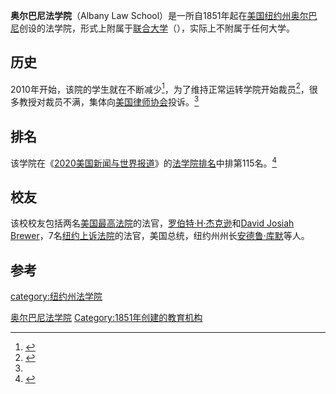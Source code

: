 '''奥尔巴尼法学院'''（Albany Law School）是一所自1851年起在[[美国|美国]][[纽约州|纽约州]][[奥尔巴尼|奥尔巴尼]]创设的法学院，形式上附属于[[联合大学|联合大学]]（{{link-en|Union University (New York)}}），实际上不附属于任何大学。

==历史==
2010年开始，该院的学生就在不断减少<ref name="Albany Profs Deny Faculty Suggested Cutting">{{cite news|last=Caher|first=John|title=Albany Profs Deny Faculty Suggested Cutting Standards|url=http://www.newyorklawjournal.com/id=1202641880915/Albany+Profs+Deny+Faculty+Suggested+Cutting+Standards%3Fmcode=0&curindex=0&curpage=ALL|accessdate=7 February 2014|newspaper=The New York Law Journal|date=February 6, 2014}}{{Dead link}}</ref>，为了维持正常运转学院开始裁员<ref>{{cite news|last=Caher|first=John|title=Albany Law Offers Buyouts to Offset Lower Enrollment|url=http://www.newyorklawjournal.com/home/id=1202641330977/Albany+Law+Offers+Buyouts+to+Offset+Lower+Enrollment%3Fmcode=1202614952687&curindex=2#|accessdate=7 February 2014|newspaper=The New York Law Journal|date=February 4, 2014|archive-date=2017-01-11|archive-url=https://web.archive.org/web/20170111121400/http://www.newyorklawjournal.com/home/id%3D1202641330977/Albany+Law+Offers+Buyouts+to+Offset+Lower+Enrollment%3Fmcode%3D1202614952687%26curindex%3D2|dead-url=yes}}</ref>，很多教授对裁员不满，集体向[[美国律师协会|美国律师协会]]投诉。<ref name="Albany Profs Deny Faculty Suggested Cutting" />

==排名==
该学院在《[[2020美国新闻与世界报道|2020美国新闻与世界报道]]》的[[美国法学院排名|法学院排名]]中排第115名。<ref name="Top 2020 Law School Rankings">{{cite web | url=https://www.usnews.com/best-graduate-schools/top-law-schools/albany-law-school-03101 | title=Top 2020 Law School Rankings | accessdate=2019-12-24 | archive-date=2021-02-02 | archive-url=https://web.archive.org/web/20210202141629/https://www.usnews.com/best-graduate-schools/top-law-schools/albany-law-school-03101 | dead-url=no }}</ref>

==校友==
该校校友包括两名[[美国最高法院|美国最高法院]]的法官，[[罗伯特·H·杰克逊|罗伯特·H·杰克逊]]和[[David_Josiah_Brewer|David Josiah Brewer]]，7名[[纽约上诉法院|纽约上诉法院]]的法官，美国总统，纽约州州长[[安德鲁·库默|安德鲁·库默]]等人。

==参考==
{{reflist}}

{{univ-stub}}
[[Category:奥尔巴尼法学院|]]
[[category:纽约州法学院|category:纽约州法学院]]
[[Category:1851年创建的教育机构|Category:1851年创建的教育机构]]